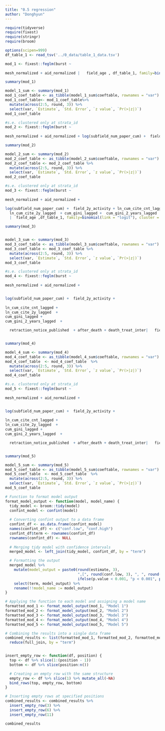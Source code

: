 ---
title: "0.5 regression"
author: "Donghyun"
---
```{r setup, include=FALSE}
require(tidyverse)
require(fixest)
require(stringr)
require(broom)

options(scipen=999)
df_table_1 <- read_tsv('../0_data/table_1_data.tsv')
```


```{r}
mod_1 <- fixest::feglm(burst ~  
                             
mesh_normalized + aid_normalized |   field_age , df_table_1, family=binomial(link = "logit"), cluster = ~ calendar_year + strata_id, fixef.rm = 'none')

summary(mod_1)

model_1_sum <- summary(mod_1)
mod_1_coef_table <- as_tibble(model_1_sum$coeftable, rownames = "var")
mod_1_coef_table<- mod_1_coef_table%>%
  mutate(across(2:5, round, 3)) %>%
  select(var, `Estimate`, `Std. Error`, `z value`, `Pr(>|z|)`)
mod_1_coef_table
```



```{r}
#s.e. clustered only at strata_id
mod_2 <- fixest::feglm(burst ~  
                             
mesh_normalized + aid_normalized + log(subfield_num_paper_cum) +  field_2y_activity | field_age , df_table_1, family=binomial(link = "logit"), cluster = ~ calendar_year  + strata_id, fixef.rm = 'none')

summary(mod_2)

model_2_sum <- summary(mod_2)
mod_2_coef_table <- as_tibble(model_2_sum$coeftable, rownames = "var")
mod_2_coef_table <- mod_2_coef_table %>%
  mutate(across(2:5, round, 3)) %>%
  select(var, `Estimate`, `Std. Error`, `z value`, `Pr(>|z|)`)
mod_2_coef_table
```



```{r}
#s.e. clustered only at strata_id
mod_3 <- fixest::feglm(burst ~  
                             
mesh_normalized + aid_normalized +  

log(subfield_num_paper_cum) +  field_2y_activity + ln_cum_cite_cnt_lagged +
  ln_cum_cite_2y_lagged  + cum_gini_lagged +  cum_gini_2_years_lagged 
  |  field_age ,df_table_1, family=binomial(link = "logit"), cluster = ~ calendar_year + strata_id, fixef.rm = 'none')

summary(mod_3)


model_3_sum <- summary(mod_3)
mod_3_coef_table <- as_tibble(model_3_sum$coeftable, rownames = "var")
mod_3_coef_table <- mod_3_coef_table %>%
  mutate(across(2:5, round, 3)) %>%
  select(var, `Estimate`, `Std. Error`, `z value`, `Pr(>|z|)`)
mod_3_coef_table
```



```{r}
#s.e. clustered only at strata_id
mod_4 <- fixest::feglm(burst ~  
                             
mesh_normalized + aid_normalized + 


log(subfield_num_paper_cum) +  field_2y_activity + 
  
ln_cum_cite_cnt_lagged +
ln_cum_cite_2y_lagged  + 
cum_gini_lagged +  
cum_gini_2_years_lagged  +

  retraction_notice_published  + after_death + death_treat_inter|   field_age , df_table_1, family=binomial(link = "logit"), cluster = ~ calendar_year + strata_id, fixef.rm = 'none')


summary(mod_4)

model_4_sum <- summary(mod_4)
mod_4_coef_table <- as_tibble(model_4_sum$coeftable, rownames = "var")
mod_4_coef_table  <- mod_4_coef_table  %>%
  mutate(across(2:5, round, 3)) %>%
  select(var, `Estimate`, `Std. Error`, `z value`, `Pr(>|z|)`)
mod_4_coef_table 
```

```{r}
#s.e. clustered only at strata_id
mod_5 <- fixest::feglm(burst ~  
                             
mesh_normalized + aid_normalized + 


log(subfield_num_paper_cum) +  field_2y_activity + 
  
ln_cum_cite_cnt_lagged +
ln_cum_cite_2y_lagged  + 
cum_gini_lagged +  
cum_gini_2_years_lagged  +

  retraction_notice_published  + after_death + death_treat_inter|   field_age +  calendar_year + strata_id, df_table_1, family=binomial(link = "logit"), cluster = ~ calendar_year +strata_id, fixef.rm = 'none')


summary(mod_5)

model_5_sum <- summary(mod_5)
mod_5_coef_table <- as_tibble(model_5_sum$coeftable, rownames = "var")
mod_5_coef_table  <- mod_5_coef_table  %>%
  mutate(across(2:5, round, 3)) %>%
  select(var, `Estimate`, `Std. Error`, `z value`, `Pr(>|z|)`)
mod_5_coef_table 
```

```{r}
# Function to format model output
format_model_output <- function(model, model_name) {
  tidy_model <- broom::tidy(model)
  confint_model <- confint(model)
  
  # Converting confint output to a data frame
  confint_df <- as.data.frame(confint_model)
  names(confint_df) <- c("conf.low", "conf.high")
  confint_df$term <- rownames(confint_df)
  rownames(confint_df) <- NULL
  
  # Merging tidy model with confidence intervals
  merged_model <- left_join(tidy_model, confint_df, by = "term")

  # Formatting the output
  merged_model %>%
    mutate(model_output = paste0(round(estimate, 3), 
                                 ",[", round(conf.low, 3), ", ", round(conf.high, 3), "], ",
                                 ifelse(p.value < 0.001, "p < 0.001", paste0("p = ", round(p.value, 3))))) %>%
    select(term, model_output) %>%
    rename(!!model_name := model_output)
}

# Applying the function to each model and assigning a model name
formatted_mod_1 <- format_model_output(mod_1, "Model 1")
formatted_mod_2 <- format_model_output(mod_2, "Model 2")
formatted_mod_3 <- format_model_output(mod_3, "Model 3")
formatted_mod_4 <- format_model_output(mod_4, "Model 4")
formatted_mod_5 <- format_model_output(mod_5, "Model 5")

# Combining the results into a single data frame
combined_results <- list(formatted_mod_1, formatted_mod_2, formatted_mod_3, formatted_mod_4, formatted_mod_5) %>%
  reduce(full_join, by = "term")


insert_empty_row <- function(df, position) {
  top <- df %>% slice(1:(position - 1))
  bottom <- df %>% slice(position:n())

  # Creating an empty row with the same structure
  empty_row <- df %>% slice(1) %>% mutate_all(~NA)
  bind_rows(top, empty_row, bottom)
}

# Inserting empty rows at specified positions
combined_results <- combined_results %>%
  insert_empty_row(3) %>%
  insert_empty_row(6) %>%
  insert_empty_row(11)

combined_results
```